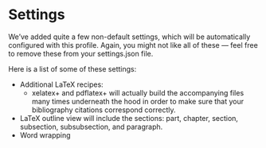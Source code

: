 # Settings {.sec-profile}

We've added quite a few non-default settings, which will be automatically configured with this profile. Again, you might not like all of these — feel free to remove these from your settings.json file. 

Here is a list of some of these settings:

* Additional LaTeX recipes:
  * xelatex+ and pdflatex+ will actually build the accompanying files many times underneath the hood in order to make sure that your bibliography citations correspond correctly.
* LaTeX outline view will include the sections: part, chapter, section, subsection, subsubsection, and paragraph.
* Word wrapping
